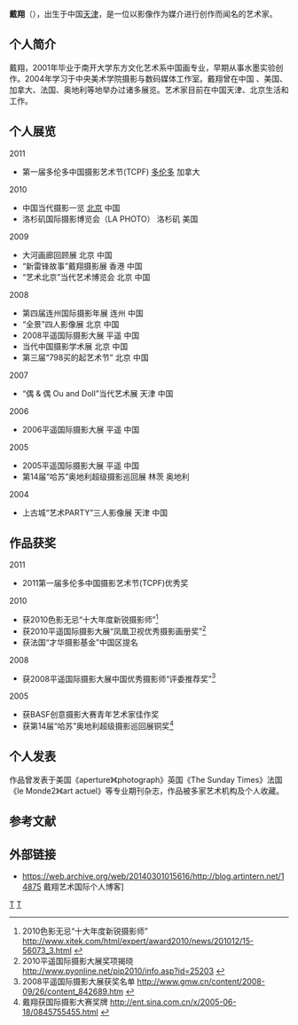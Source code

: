 {{citation style|time=2014-03-15T08:08:21+00:00}}
{{Infobox artist
| name          = 戴翔 
| image         =
| imagesize     =
| caption       = 
| birthname     = 
| birthdate     = {{birth year and age|1978}}
| birthplace    = {{PRC}}[[天津市|天津市]]
| death_date     =
| death_place    =
| nationality   = {{PRC}}
| field         = [[观念主义|观念主义]]，[[摄影|摄影]]
| training      = 南开大学东方文化艺术系，中国
| movement      = 
| works         = 影像作品《新雷锋故事》系列
| patrons       = 
| influenced by =
| influenced    =
| awards        = 
}}

'''戴翔'''（{{bd|1978年||||catIdx=D戴}}），出生于中国[[天津|天津]]，是一位以影像作为媒介进行创作而闻名的艺术家。

==个人简介==
戴翔，2001年毕业于南开大学东方文化艺术系中国画专业，早期从事水墨实验创作。2004年学习于中央美术学院摄影与数码媒体工作室。戴翔曾在中国 、美国、加拿大、法国、奥地利等地举办过诸多展览。艺术家目前在中国天津、北京生活和工作。

==个人展览==
2011	
*第一届多伦多中国摄影艺术节(TCPF) [[多伦多|多伦多]] 加拿大

2010		
*中国当代摄影一览 [[北京|北京]] 中国
*洛杉矶国际摄影博览会（LA PHOTO） 洛杉矶 美国

2009		
*大河画廊回顾展 北京 中国
*“新雷锋故事”戴翔摄影展 香港 中国
* “艺术北京”当代艺术博览会 北京 中国

2008 		
*第四届连州国际摄影年展 连州 中国
*“全景”四人影像展 北京 中国
*2008平遥国际摄影大展 平遥 中国
*当代中国摄影学术展 北京 中国
*第三届“798买的起艺术节” 北京 中国

2007 		
* “偶 & 偶 Ou and Doll”当代艺术展 天津 中国

2006 		
*2006平遥国际摄影大展  平遥 中国

2005 		
*2005平遥国际摄影大展 平遥 中国
*第14届“哈苏”奥地利超级摄影巡回展 林茨 奥地利

2004
*上古城“艺术PARTY”三人影像展 天津 中国

==作品获奖==
2011		  
*2011第一届多伦多中国摄影艺术节(TCPF)优秀奖

2010 		
*获2010色影无忌“十大年度新锐摄影师”<ref>2010色影无忌“十大年度新锐摄影师” http://www.xitek.com/html/expert/award2010/news/201012/15-56073_3.html {{Wayback|url=http://www.xitek.com/html/expert/award2010/news/201012/15-56073_3.html |date=20140220173240 }}</ref>
*获2010平遥国际摄影大展“凤凰卫视优秀摄影画册奖”<ref>2010平遥国际摄影大展奖项揭晓 http://www.pyonline.net/pip2010/info.asp?id=25203 {{Wayback|url=http://www.pyonline.net/pip2010/info.asp?id=25203 |date=20140201191922 }}</ref>
* 获法国“才华摄影基金”中国区提名

2008 		  
*获2008平遥国际摄影大展中国优秀摄影师“评委推荐奖”<ref>2008平遥国际摄影大展获奖名单 http://www.gmw.cn/content/2008-09/26/content_842689.htm {{Wayback|url=http://www.gmw.cn/content/2008-09/26/content_842689.htm |date=20150924045210 }}</ref>

2005 		
*获BASF创意摄影大赛青年艺术家佳作奖 
*获第14届“哈苏”奥地利超级摄影巡回展铜奖<ref>戴翔获国际摄影大赛奖牌 http://ent.sina.com.cn/x/2005-06-18/0845755455.html {{Wayback|url=http://ent.sina.com.cn/x/2005-06-18/0845755455.html |date=20160304115632 }}</ref>

==个人发表==
作品曾发表于美国《aperture》《photograph》英国《The Sunday Times》法国《le Monde2》《art actuel》等专业期刊杂志，作品被多家艺术机构及个人收藏。


==参考文献==
{{Reflist}}

==外部链接==
*https://web.archive.org/web/20140301015616/http://blog.artintern.net/14875 戴翔艺术国际个人博客]

[[Category:天津人|T]]
[[Category:中国摄影师|T]]